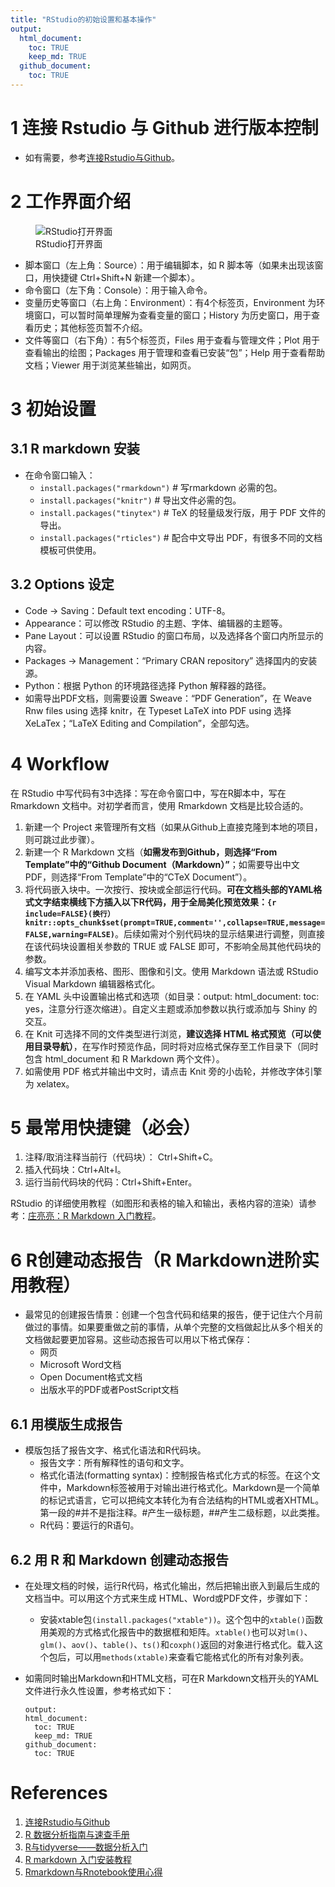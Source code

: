 ```yaml
---
title: "RStudio的初始设置和基本操作"
output:
  html_document:
    toc: TRUE
    keep_md: TRUE
  github_document:
    toc: TRUE
---
```


# 1 连接 Rstudio 与 Github 进行版本控制

- 如有需要，参考[连接Rstudio与Github](http://afarx.com/2018/02/26/Rstudio-Github/)。

# 2 工作界面介绍

![RStudio打开界面](https://bookdown.org/xiao/RAnalysisBook/RstudioDesk_mark.png)

- 脚本窗口（左上角：Source）：用于编辑脚本，如 R 脚本等（如果未出现该窗口，用快捷键 Ctrl+Shift+N 新建一个脚本）。
- 命令窗口（左下角：Console）：用于输入命令。
- 变量历史等窗口（右上角：Environment）：有4个标签页，Environment 为环境窗口，可以暂时简单理解为查看变量的窗口；History 为历史窗口，用于查看历史；其他标签页暂不介绍。
- 文件等窗口（右下角）：有5个标签页，Files 用于查看与管理文件；Plot 用于查看输出的绘图；Packages 用于管理和查看已安装“包”；Help 用于查看帮助文档；Viewer 用于浏览某些输出，如网页。

# 3 初始设置

## 3.1 R markdown 安装

- 在命令窗口输入：
  - `install.packages("rmarkdown")` # 写rmarkdown 必需的包。
  - `install.packages("knitr")` # 导出文件必需的包。
  - `install.packages("tinytex")` # TeX 的轻量级发行版，用于 PDF 文件的导出。
  - `install.packages("rticles")` # 配合中文导出 PDF，有很多不同的文档模板可供使用。

## 3.2 Options 设定

- Code -> Saving：Default text encoding：UTF-8。
- Appearance：可以修改 RStudio 的主题、字体、编辑器的主题等。
- Pane Layout：可以设置 RStudio 的窗口布局，以及选择各个窗口内所显示的内容。
- Packages -> Management：“Primary CRAN repository” 选择国内的安装源。
- Python：根据 Python 的环境路径选择 Python 解释器的路径。
- 如需导出PDF文档，则需要设置 Sweave：“PDF Generation”，在 Weave Rnw files using 选择 knitr，在 Typeset LaTeX into PDF using 选择 XeLaTex；“LaTeX Editing and Compilation”，全部勾选。

# 4 Workflow

在 RStudio 中写代码有3中选择：写在命令窗口中，写在R脚本中，写在 Rmarkdown 文档中。对初学者而言，使用 Rmarkdown 文档是比较合适的。

1. 新建一个 Project 来管理所有文档（如果从Github上直接克隆到本地的项目，则可跳过此步骤）。
2. 新建一个 R Markdown 文档（**如需发布到Github，则选择“From Template”中的“Github Document（Markdown）”**；如需要导出中文 PDF，则选择“From Template”中的“CTeX Document”）。
3. 将代码嵌入块中。一次按行、按块或全部运行代码。**可在文档头部的YAML格式文字结束横线下方插入以下R代码，用于全局美化预览效果：```{r include=FALSE}(换行）knitr::opts_chunk$set(prompt=TRUE,comment='',collapse=TRUE,message=FALSE,warning=FALSE)```**。后续如需对个别代码块的显示结果进行调整，则直接在该代码块设置相关参数的 TRUE 或 FALSE 即可，不影响全局其他代码块的参数。
4. 编写文本并添加表格、图形、图像和引文。使用 Markdown 语法或 RStudio Visual Markdown 编辑器格式化。
5. 在 YAML 头中设置输出格式和选项（如目录：output: html_document: toc: yes，注意分行逐次缩进）。自定义主题或添加参数以执行或添加与 Shiny 的交互。
6. 在 Knit 可选择不同的文件类型进行浏览，**建议选择 HTML 格式预览（可以使用目录导航）**，在写作时预览作品，同时将对应格式保存至工作目录下（同时包含 html_document 和 R Markdown 两个文件）。
7. 如需使用 PDF 格式并输出中文时，请点击 Knit 旁的小齿轮，并修改字体引擎为 xelatex。

# 5 最常用快捷键（必会）

1. 注释/取消注释当前行（代码块）： Ctrl+Shift+C。
2. 插入代码块：Ctrl+Alt+I。
3. 运行当前代码块的代码：Ctrl+Shift+Enter。

RStudio 的详细使用教程（如图形和表格的输入和输出，表格内容的渲染）请参考：[庄亮亮：R Markdown 入门教程](https://cosx.org/2021/04/rmarkdown-introduction/)。

# 6 R创建动态报告（R Markdown进阶实用教程）

- 最常见的创建报告情景：创建一个包含代码和结果的报告，便于记住六个月前做过的事情。如果要重做之前的事情，从单个完整的文档做起比从多个相关的文档做起要更加容易。这些动态报告可以用以下格式保存：
  - 网页 
  - Microsoft Word文档
  - Open Document格式文档 
  - 出版水平的PDF或者PostScript文档

## 6.1 用模版生成报告

- 模版包括了报告文字、格式化语法和R代码块。
  - 报告文字：所有解释性的语句和文字。
  - 格式化语法(formatting syntax)：控制报告格式化方式的标签。在这个文件中，Markdown标签被用于对输出进行格式化。Markdown是一个简单的标记式语言，它可以把纯文本转化为有合法结构的HTML或者XHTML。第一段的#并不是指注释。#产生一级标题，##产生二级标题，以此类推。
  - R代码：要运行的R语句。

## 6.2 用 R 和 Markdown 创建动态报告

- 在处理文档的时候，运行R代码，格式化输出，然后把输出嵌入到最后生成的文档当中。可以用这个方式来生成 HTML、Word或PDF文件，步骤如下：
  - 安装xtable包`(install.packages("xtable"))`。这个包中的`xtable()`函数用美观的方式格式化报告中的数据框和矩阵。`xtable()`也可以对`lm()`、`glm()`、`aov()`、`table()`、`ts()`和`coxph()`返回的对象进行格式化。载入这个包后，可以用`methods(xtable)`来查看它能格式化的所有对象列表。

- 如需同时输出Markdown和HTML文档，可在R Markdown文档开头的YAML文件进行永久性设置，参考格式如下：

  ```
  output:
  html_document:
    toc: TRUE
    keep_md: TRUE
  github_document:
    toc: TRUE
    ```

# References

1. [连接Rstudio与Github](http://afarx.com/2018/02/26/Rstudio-Github/)
2. [R 数据分析指南与速查手册](https://bookdown.org/xiao/RAnalysisBook/)
3. [R与tidyverse——数据分析入门](https://tshi.page/r-and-tidyverse-book/index.html)
4. [R markdown 入门安装教程](https://www.jianshu.com/p/4fa7c107fe9c)
5. [Rmarkdown与Rnotebook使用心得](https://blog.csdn.net/qq_41437512/article/details/107094265)